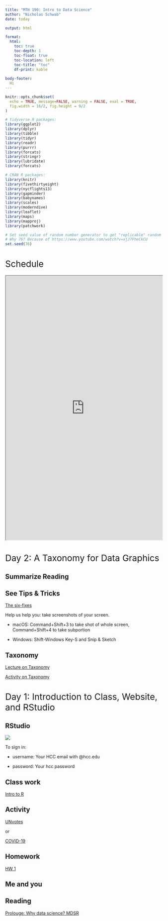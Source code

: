 ```yaml
---
title: "MTH 190: Intro to Data Science"
author: "Nicholas Schwab"
date: today

output: html

format:
  html:
    toc: true
    toc-depth: 1
    toc-float: true
    toc-location: left
    toc-title: "toc"
    df-print: kable
    
body-footer: 
  Hi
---
```


```{=html}
<style>
h1{font-weight: 400;}
</style>
```
```r
knitr::opts_chunk$set(
  echo = TRUE, message=FALSE, warning = FALSE, eval = TRUE, 
  fig.width = 16/2, fig.height = 9/2
)

# tidyverse R packages:
library(ggplot2)
library(dplyr)
library(tibble)
library(tidyr)
library(readr)
library(purrr)
library(forcats)
library(stringr)
library(lubridate)
library(forcats)

# CRAN R packages:
library(knitr)
library(fivethirtyeight)
library(nycflights13)
library(gapminder)
library(babynames)
library(scales)
library(moderndive)
library(leaflet)
library(maps)
library(mapproj)
library(patchwork)

# Set seed value of random number generator to get "replicable" random numbers.
# Why 76? Because of https://www.youtube.com/watch?v=xjJ7FheCkCU
set.seed(76)
```

```{=html}
<style>
h1{font-weight: 400;}
</style>
```
# Schedule

<iframe src="https://docs.google.com/spreadsheets/d/e/2PACX-1vRK1_TZx6LCqC0Wfddr2T0Sb7sX0R1zuoAesmj-TYpXtMpikenrIqQz4LHmk83PFYF1Yk4MjQB14aec/pubhtml?gid=0&amp;single=true&amp;widget=true&amp;headers=false" width="100%" height="850">

</iframe>



# Day 2: A Taxonomy for Data Graphics

## Summarize Reading

## See Tips & Tricks

[The six-fixes]() 

Help us help you: take screenshots of your screen.

-   macOS: Command+Shift+3 to take shot of whole screen, Command+Shift+4 to take subportion

-   Windows: Shift-Windows Key-S and Snip & Sketch

## Taxonomy

[Lecture on Taxonomy](./course_materials/lectures/mdsr_viz_1_taxonomy.html)

[Activity on Taxonomy](./course_materials/in_class_activities/Activity_Taxonomy_of_Graphics.html)



# Day 1: Introduction to Class, Website, and RStudio

## RStudio

[![](images/rstudio_logo.png){fig-align="left"}](http://hcc-rstudiosrv1.hcc.edu:8787/s/93126cfc78a31806f480a/auth-sign-in?appUri=%2F)

To sign in:

-   username: Your HCC email with @hcc.edu

-   password: Your hcc password

## Class work

[Intro to R](./course_materials/lectures/Getting_Started_with_Quarto.html)

## Activity

[UNvotes](./course_materials/application-exercises/ae-01a-un-votes/unvotes.html)

or

[COVID-19](./course_materials/application-exercises/ae-01b-covid/covid.html)

## Homework

[HW 1](./course_materials/hw-instructions/hw-01/hw-01-pet-names.html)

## Me and you

## Reading

[Prolouge: Why data science? MDSR](https://mdsr-book.github.io/mdsr2e/ch-prologue.html)


